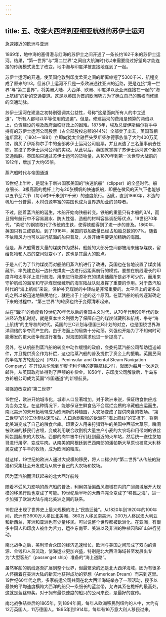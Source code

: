 ```yaml
---
---
---
```

title: 五、改变大西洋到亚细亚航线的苏伊士运河
---





急速接近的欧洲与亚洲


1869年，地中海的塞得港与红海的苏伊士之间开通了一条长约162千米的苏伊士运河。结果，“第一世界”与“第二世界”之间自大航海时代以来需要绕过好望角才能连接的传统模式发生了改变，地中海与印度洋被直接地连到了一起。

苏伊士运河的开通，使英国伦敦到印度孟买之间的距离缩短了5300千米，航程变成了原来的1/3。但苏伊士运河不只是一条欧洲通往亚洲的近路，更是连接“第一世界”与“第二世界”，将美洲大陆、大西洋、欧洲、印度洋以及亚洲连接在一起的“海上航线”的新的交通要道。这是以英国为首的欧洲势力为了确立自己的霸权而修建的交通动脉。

苏伊士运河在建造之初特别强调其公益性，号称“这是面向所有人的中立通道”，“所有人都可以平等使用的通道”。但是，修建运河的费用是预算的两倍以上，负责建设的埃及政府面临财政上的困难。1875年，埃及总督伊斯梅尔将手中持有的苏伊士运河公司股票（占全部股权总额的44%）全部卖了出去，英国首相迪斯雷利（1804—1881）立即向犹太金融巨头罗斯柴尔德家族借了大约400万英镑，购买了伊斯梅尔手中的全部苏伊士运河公司股票，并且派遣了三名董事前去任职，掌控了苏伊士运河公司的实权。从此以后，英国就掌握了苏伊士运河这个新的交通动脉。英国船只通过苏伊士运河的货物量，从1870年到第一次世界大战前的1912年，增加了大约65倍。





蒸汽船时代与帝国通道


19世纪上半叶，是诞生于新兴国家美国的“快速帆船”（clipper）的全盛时代。船身细长、3根高高的桅杆上约有20张横帆的快速帆船，即便在微风的天气下也能够以五节至六节（每小时9千米到11千米）的速度航行。因此，直到1860年，木造的帆船十分普遍，木材资源丰富的美国也成为世界造船业的领导者。

不过，随着蒸汽船的诞生，木船开始向铁船转变。铁船的重量只有木船的3/4，而且拥有航行中不容易漏水、防火性强、造船的材料容易调配等优点。19世纪70年代，“柔韧”的钢铁取代了传统的生铁，使得铁船得到了进一步的普及。1860年，英国只有三成铁船，到了1916年，英国的铁船数量已经占船舶总数的97%。随着不依赖风力也可以进行航海的船只普及，人类开始需要更加精确的海图。

但是，蒸汽船需要大量的煤炭作为燃料，船舱的大部分空间都被用来储存煤炭，留给货物和人员的空间就变小了，这也是其最大的缺点。

于是人们为了节约煤炭而对船舶用蒸汽机进行了改进，英国也在各地设置了煤炭储藏所，率先建立起一边补充煤炭一边进行远距离航行的模式。要想在航线漫长的印度洋和太平洋上进行航海，用来进行能源补充的煤炭储藏所是必不可少的，而用来守护航线的海军和守护煤炭储藏所的海军陆战队就发挥了重要的作用。对于蒸汽船时代的“海上航线”来说，保护补充煤炭的中转站是非常重要的。太平洋上的诸多岛屿之所以被迅速地殖民地化，就是出于上述的这个原因。在蒸汽船的航线逐渐确定下来的过程中，“第三世界”的轮廓也终于变得清晰起来。

站在“海洋”的角度看19世纪70年代以后的帝国主义时代，从70年代到90年代的欧洲经济危机时期，就是资本主义列强为了保障自己的煤炭储藏所和航线，争夺“海上航线”的主导权的时代。英国的三C计划与德国三B计划的对立，也是围绕世界海洋网络的争夺而产生的。由于海面上的局势十分动荡，列强也开始为了不知何时可能爆发的更大纷争而进行准备，对海图的需求也进一步提高了。

另外，在从帆船到蒸汽船的转变中动作缓慢的政府，会委托蒸汽船公司帮助运送邮件，并且提供资金作为补偿，这也给蒸汽船的普及提供了资金上的援助。英国民间的半岛东方轮船公司（P&O，Peninsular and Oriental Steam Navigation Company）在开设从伦敦到印度卡利卡特的定期航线之时，就因为每月一次运送邮件，从英国政府处得到了巨额的补偿金。1858年，东印度公司解散后，半岛东方轮船公司成为英国“帝国通道”的新领航员。





被强迫改变的“第二世界”


19世纪，欧洲开始城市化，城市人口显著增加。对于欧洲来说，保证粮食供应成为当务之急。在这种情况下，能够保证生鲜食品不会腐烂变质的冷藏船应运而生。南北美洲的未开拓地带成为欧洲新的种植园，大农场变成了提供肉食的牧场。“第二世界”的分工体制快速形成。人口急剧膨胀的欧洲在“海上航线”的支撑下，将南北美洲变成了自己的粮食仓库。印第安人用来狩猎野牛的美国中西部大草原，瞬间被欧洲的移民们占领，变成利用联合收割机大量生产小麦的大农场和用带刺的铁丝网包围起来的大牧场。西部的肉牛被牛仔们赶到最近的火车站，然后统一送往芝加哥进行屠宰，变成牛肉。从南美的阿根廷到巴西南部的潘帕斯大草原也被意大利移民变成了牛羊的牧场，成为欧洲的粮库。

就这样，19世纪的欧洲人通过大规模的移民，将人口稀少的“第二世界”从传统的狩猎和采集社会开发成为从属于自己的大农场和牧场。





因为蒸汽船而活跃起来的北大西洋航线


随着不受风力影响的蒸汽船的普及，利用包括偏西风海域在内的广阔海域展开大规模的移民行动也变成了可能。19世纪后半叶的大西洋完全变成了“移民之海”，进一步加强了欧洲大陆与南北美洲之间的联系。

19世纪出现了世界史上最大规模的海上“民族迁徙”。从1820年到1920年的100年间，欧洲有3600万人移民北美洲，360万人移民南美洲，200万人移民澳大利亚和新西兰，非洲和亚洲也有少量移民。可以说整个世界都被欧洲化。在亚洲，有很多中国人和印度人被作为苦力，运往东南亚、美洲以及非洲的种植园和矿山进行劳动。

南北战争之后，美利坚合众国的经济迅速增长，欧洲与美国之间形成了双向的资源、金钱和人员流动，使海运业更加兴盛，特别是北大西洋海域甚至发展出专为“大型客船”（passenget ship）准备的“海上道路”。

虽然客船的航线逐渐扩展到整个世界，但最繁荣的还是北大西洋海域，因为有很多人怀揣着在美洲大陆的新天地获得成功的梦想（American Dream）而来到这里。19世纪60年代之后，多家航运公司共同在北大西洋海域举办了一项活动，授予以最快的平均速度横跨大西洋的船只一条细长的蓝丝带，允许其系在桅杆的最高处。这就是蓝丝带奖。对于拥有最快速度的船只的公司来说，是最好的宣传。

南北战争结束后的1865年，到1894年间，每年从欧洲移民到纽约的人中，大约有12万英国人，11万德国人。1895年到1914年，每年有16万意大利人移民过来。